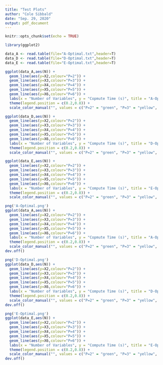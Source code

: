 ```yaml
---
title: "Test Plots"
author: "Cole Sibbald"
date: "Sep. 29, 2020"
output: pdf_document
---
```


```r
knitr::opts_chunk$set(echo = TRUE)
```

```r
library(ggplot2)
```


```r
data_A <- read.table(file="A-Optimal.txt",header=T)
data_D <- read.table(file="D-Optimal.txt",header=T)
data_E <- read.table(file="E-Optimal.txt",header=T)
```

```r
ggplot(data_A,aes(N)) +
  geom_line(aes(y=X2,colour="P=2")) +
  geom_line(aes(y=X3,colour="P=3")) +
  geom_line(aes(y=X4,colour="P=4")) +
  geom_line(aes(y=X5,colour="P=5")) +
  geom_line(aes(y=X6,colour="P=6")) +
  labs(x = "Number of Variables", y = "Copmute Time (s)", title = "A-Optimal (a = 0, b = 5)") + 
  theme(legend.position = c(0.2,0.8)) + 
  scale_color_manual("", values = c("P=2" = "green", "P=3" = "yellow", "P=4" = "Orange", "P=5" = "red", "P=6" = "violet"))

ggplot(data_D,aes(N)) +
  geom_line(aes(y=X2,colour="P=2")) +
  geom_line(aes(y=X3,colour="P=3")) +
  geom_line(aes(y=X4,colour="P=4")) +
  geom_line(aes(y=X5,colour="P=5")) +
  geom_line(aes(y=X6,colour="P=6")) +
  labs(x = "Number of Variables", y = "Compute Time (s)", title = "D-Optimal (a = 0, b = 5)") + 
  theme(legend.position = c(0.2,0.8)) + 
  scale_color_manual("", values = c("P=2" = "green", "P=3" = "yellow", "P=4" = "Orange", "P=5" = "red", "P=6" = "violet"))

ggplot(data_E,aes(N)) +
  geom_line(aes(y=X2,colour="P=2")) +
  geom_line(aes(y=X3,colour="P=3")) +
  geom_line(aes(y=X4,colour="P=4")) +
  geom_line(aes(y=X5,colour="P=5")) +
  geom_line(aes(y=X6,colour="P=6")) +
  labs(x = "Number of Variables", y = "Compute Time (s)", title = "E-Optimal (a = 0, b = 5)") + 
  theme(legend.position = c(0.2,0.8)) + 
  scale_color_manual("", values = c("P=2" = "green", "P=3" = "yellow", "P=4" = "Orange", "P=5" = "red", "P=6" = "violet"))
```


```r
png('A-Optimal.png')
ggplot(data_A,aes(N)) +
  geom_line(aes(y=X2,colour="P=2")) +
  geom_line(aes(y=X3,colour="P=3")) +
  geom_line(aes(y=X4,colour="P=4")) +
  geom_line(aes(y=X5,colour="P=5")) +
  geom_line(aes(y=X6,colour="P=6")) +
  labs(x = "Number of Variables", y = "Copmute Time (s)", title = "A-Optimal (a = 0, b = 5)") + 
  theme(legend.position = c(0.2,0.8)) + 
  scale_color_manual("", values = c("P=2" = "green", "P=3" = "yellow", "P=4" = "Orange", "P=5" = "red", "P=6" = "violet"))
dev.off()

png('D-Optimal.png')
ggplot(data_D,aes(N)) +
  geom_line(aes(y=X2,colour="P=2")) +
  geom_line(aes(y=X3,colour="P=3")) +
  geom_line(aes(y=X4,colour="P=4")) +
  geom_line(aes(y=X5,colour="P=5")) +
  geom_line(aes(y=X6,colour="P=6")) +
  labs(x = "Number of Variables", y = "Compute Time (s)", title = "D-Optimal (a = 0, b = 5)") + 
  theme(legend.position = c(0.2,0.8)) + 
  scale_color_manual("", values = c("P=2" = "green", "P=3" = "yellow", "P=4" = "Orange", "P=5" = "red", "P=6" = "violet"))
dev.off()

png('E-Optimal.png')
ggplot(data_E,aes(N)) +
  geom_line(aes(y=X2,colour="P=2")) +
  geom_line(aes(y=X3,colour="P=3")) +
  geom_line(aes(y=X4,colour="P=4")) +
  geom_line(aes(y=X5,colour="P=5")) +
  geom_line(aes(y=X6,colour="P=6")) +
  labs(x = "Number of Variables", y = "Compute Time (s)", title = "E-Optimal (a = 0, b = 5)") + 
  theme(legend.position = c(0.2,0.8)) + 
  scale_color_manual("", values = c("P=2" = "green", "P=3" = "yellow", "P=4" = "Orange", "P=5" = "red", "P=6" = "violet"))
dev.off()
```

